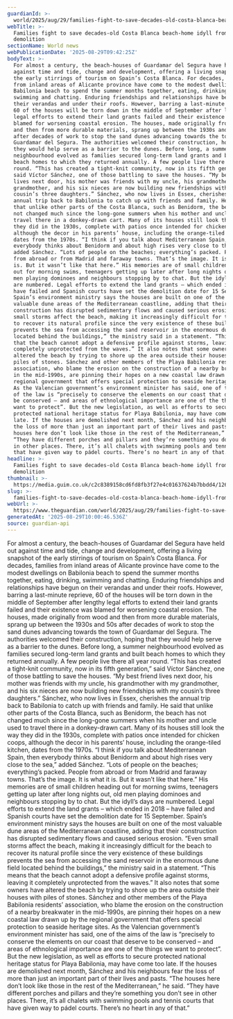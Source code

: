 ```yaml
---
guardianId: >-
  world/2025/aug/29/families-fight-to-save-decades-old-costa-blanca-beach-home-idyll-from-demolition
webTitle: >-
  Families fight to save decades-old Costa Blanca beach-home idyll from
  demolition 
sectionName: World news
webPublicationDate: '2025-08-29T09:42:25Z'
bodyText: >-
  For almost a century, the beach-houses of Guardamar del Segura have held out
  against time and tide, change and development, offering a living snapshot of
  the early stirrings of tourism on Spain’s Costa Blanca. For decades, families
  from inland areas of Alicante province have come to the modest dwellings on
  Babilonia beach to spend the summer months together, eating, drinking,
  swimming and chatting. Enduring friendships and relationships have begun on
  their verandas and under their roofs. However, barring a last-minute reprieve,
  60 of the houses will be torn down in the middle of September after lengthy
  legal efforts to extend their land grants failed and their existence was
  blamed for worsening coastal erosion. The houses, made originally from wood
  and then from more durable materials, sprang up between the 1930s and 50s
  after decades of work to stop the sand dunes advancing towards the town of
  Guardamar del Segura. The authorities welcomed their construction, hoping that
  they would help serve as a barrier to the dunes. Before long, a summer
  neighbourhood evolved as families secured long-term land grants and built
  beach homes to which they returned annually. A few people live there all year
  round. “This has created a tight-knit community, now in its fifth generation,”
  said Víctor Sánchez, one of those battling to save the houses. “My best friend
  lives next door, his mother was friends with my uncle, his grandmother with my
  grandmother, and his six nieces are now building new friendships with my
  cousin’s three daughters.” Sánchez, who now lives in Essex, cherishes the
  annual trip back to Babilonia to catch up with friends and family. He said
  that unlike other parts of the Costa Blanca, such as Benidorm, the beach has
  not changed much since the long-gone summers when his mother and uncle used to
  travel there in a donkey-drawn cart. Many of its houses still look the way
  they did in the 1930s, complete with patios once intended for chicken coops,
  although the decor in his parents’ house, including the orange-tiled kitchen,
  dates from the 1970s. “I think if you talk about Mediterranean Spain, then
  everybody thinks about Benidorm and about high rises very close to the sea,”
  added Sánchez. “Lots of people on the beaches; everything’s packed. People
  from abroad or from Madrid and faraway towns. That’s the image. It is what it
  is. But it wasn’t like that here.” His memories are of small children heading
  out for morning swims, teenagers getting up later after long nights out, old
  men playing dominoes and neighbours stopping by to chat. But the idyll’s days
  are numbered. Legal efforts to extend the land grants – which ended in 2018 –
  have failed and Spanish courts have set the demolition date for 15 September.
  Spain’s environment ministry says the houses are built on one of the most
  valuable dune areas of the Mediterranean coastline, adding that their
  construction has disrupted sedimentary flows and caused serious erosion. “Even
  small storms affect the beach, making it increasingly difficult for the beach
  to recover its natural profile since the very existence of these buildings
  prevents the sea from accessing the sand reservoir in the enormous dune field
  located behind the buildings,” the ministry said in a statement. “This means
  that the beach cannot adopt a defensive profile against storms, leaving it
  completely unprotected from the waves.” It also notes that some owners have
  altered the beach by trying to shore up the area outside their houses with
  piles of stones. Sánchez and other members of the Playa Babilonia residents’
  association, who blame the erosion on the construction of a nearby breakwater
  in the mid-1990s, are pinning their hopes on a new coastal law drawn up by the
  regional government that offers special protection to seaside heritage sites.
  As the Valencian government’s environment minister has said, one of the aims
  of the law is “precisely to conserve the elements on our coast that deserve to
  be conserved – and areas of ethnological importance are one of the things we
  want to protect”. But the new legislation, as well as efforts to secure
  protected national heritage status for Playa Babilonia, may have come too
  late. If the houses are demolished next month, Sánchez and his neighbours fear
  the loss of more than just an important part of their lives and pasts. “The
  houses here don’t look like those in the rest of the Mediterranean,” he said.
  “They have different porches and pillars and they’re something you don’t see
  in other places. There, it’s all chalets with swimming pools and tennis courts
  that have given way to pádel courts. There’s no heart in any of that.”
headline: >-
  Families fight to save decades-old Costa Blanca beach-home idyll from
  demolition 
thumbnail: >-
  https://media.guim.co.uk/c2c8389158cd6fd8fb3f27e4c01637624b7bbdd4/126_0_1454_1163/500.jpg
slug: >-
  families-fight-to-save-decades-old-costa-blanca-beach-home-idyll-from-demolition
webUrl: >-
  https://www.theguardian.com/world/2025/aug/29/families-fight-to-save-decades-old-costa-blanca-beach-home-idyll-from-demolition
generatedAt: '2025-08-29T10:00:46.536Z'
source: guardian-api
---
```

For almost a century, the beach-houses of Guardamar del Segura have held out against time and tide, change and development, offering a living snapshot of the early stirrings of tourism on Spain’s Costa Blanca. For decades, families from inland areas of Alicante province have come to the modest dwellings on Babilonia beach to spend the summer months together, eating, drinking, swimming and chatting. Enduring friendships and relationships have begun on their verandas and under their roofs. However, barring a last-minute reprieve, 60 of the houses will be torn down in the middle of September after lengthy legal efforts to extend their land grants failed and their existence was blamed for worsening coastal erosion. The houses, made originally from wood and then from more durable materials, sprang up between the 1930s and 50s after decades of work to stop the sand dunes advancing towards the town of Guardamar del Segura. The authorities welcomed their construction, hoping that they would help serve as a barrier to the dunes. Before long, a summer neighbourhood evolved as families secured long-term land grants and built beach homes to which they returned annually. A few people live there all year round. “This has created a tight-knit community, now in its fifth generation,” said Víctor Sánchez, one of those battling to save the houses. “My best friend lives next door, his mother was friends with my uncle, his grandmother with my grandmother, and his six nieces are now building new friendships with my cousin’s three daughters.” Sánchez, who now lives in Essex, cherishes the annual trip back to Babilonia to catch up with friends and family. He said that unlike other parts of the Costa Blanca, such as Benidorm, the beach has not changed much since the long-gone summers when his mother and uncle used to travel there in a donkey-drawn cart. Many of its houses still look the way they did in the 1930s, complete with patios once intended for chicken coops, although the decor in his parents’ house, including the orange-tiled kitchen, dates from the 1970s. “I think if you talk about Mediterranean Spain, then everybody thinks about Benidorm and about high rises very close to the sea,” added Sánchez. “Lots of people on the beaches; everything’s packed. People from abroad or from Madrid and faraway towns. That’s the image. It is what it is. But it wasn’t like that here.” His memories are of small children heading out for morning swims, teenagers getting up later after long nights out, old men playing dominoes and neighbours stopping by to chat. But the idyll’s days are numbered. Legal efforts to extend the land grants – which ended in 2018 – have failed and Spanish courts have set the demolition date for 15 September. Spain’s environment ministry says the houses are built on one of the most valuable dune areas of the Mediterranean coastline, adding that their construction has disrupted sedimentary flows and caused serious erosion. “Even small storms affect the beach, making it increasingly difficult for the beach to recover its natural profile since the very existence of these buildings prevents the sea from accessing the sand reservoir in the enormous dune field located behind the buildings,” the ministry said in a statement. “This means that the beach cannot adopt a defensive profile against storms, leaving it completely unprotected from the waves.” It also notes that some owners have altered the beach by trying to shore up the area outside their houses with piles of stones. Sánchez and other members of the Playa Babilonia residents’ association, who blame the erosion on the construction of a nearby breakwater in the mid-1990s, are pinning their hopes on a new coastal law drawn up by the regional government that offers special protection to seaside heritage sites. As the Valencian government’s environment minister has said, one of the aims of the law is “precisely to conserve the elements on our coast that deserve to be conserved – and areas of ethnological importance are one of the things we want to protect”. But the new legislation, as well as efforts to secure protected national heritage status for Playa Babilonia, may have come too late. If the houses are demolished next month, Sánchez and his neighbours fear the loss of more than just an important part of their lives and pasts. “The houses here don’t look like those in the rest of the Mediterranean,” he said. “They have different porches and pillars and they’re something you don’t see in other places. There, it’s all chalets with swimming pools and tennis courts that have given way to pádel courts. There’s no heart in any of that.”
